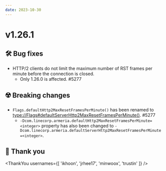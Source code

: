 ```yaml
---
date: 2023-10-30
---
```


# v1.26.1

## 🛠️ Bug fixes

- HTTP/2 clients do not limit the maximum number of RST frames per minute before the connection is closed. 
  - Only 1.26.0 is affected. #5277

## ☢️ Breaking changes

- `Flags.defaultHttp2MaxResetFramesPerMinute()` has been renamed to 
  <type://Flags#defaultServerHttp2MaxResetFramesPerMinute()>. #5277
  - `-Dcom.linecorp.armeria.defaultHttp2MaxResetFramesPerMinute=<integer>` property has also been changed to
    `-Dcom.linecorp.armeria.defaultServerHttp2MaxResetFramesPerMinute=<integer>`.

## 🙇 Thank you

<ThankYou usernames={[
  'ikhoon',
  'jrhee17',
  'minwoox',
  'trustin'
]} />
